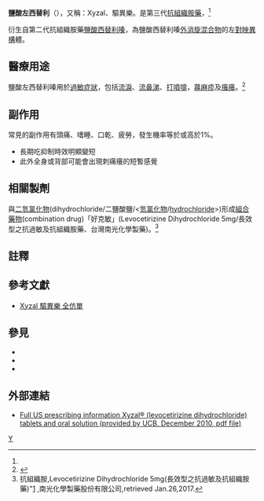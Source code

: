 {{medical}}
{{NoteTA|G1=Chemistry|G2=Medicine}}
{{Drugbox
| Verifiedfields = changed
| verifiedrevid = 464192413
| IUPAC_name = 2-(2-<nowiki/>{4-[(''R'')-(4-chlorophenyl)(phenyl)methyl]piperazin-1-yl}ethoxy)acetic acid
| image = Levocetirizine structure 2.svg
| width = 280
| image2 = Levocetirizine 3D ball.png
| alt2 = Ball-and-stick model of the levocetirizine molecule
<!--Clinical data-->
| tradename = Xyzal, Levazyr
| Drugs.com = {{drugs.com|monograph|levocetirizine-dihydrochloride}}
| MedlinePlus = a607056
| pregnancy_AU =  
| pregnancy_US = B
| pregnancy_category =  
| legal_AU =  
| legal_UK = POM
| legal_US = Rx-only
| routes_of_administration = Oral

<!--Pharmacokinetic data-->
| bioavailability = 高
| protein_bound = 90%
| metabolism = [[肝臟|肝臟]] 14% [[CYP3A4|CYP3A4]]
| elimination_half-life = 6 至 10 小時
| excretion = [[腎|腎]]及[[糞便|排泄物]]

<!--Identifiers-->
| CAS_number_Ref = {{cascite|changed|??}}
| CAS_number = 130018-77-8
| ATC_prefix = R06
| ATC_suffix = AE09
| PubChem = 1549000
| IUPHAR_ligand = 1214
| DrugBank_Ref = {{drugbankcite|correct|drugbank}}
| DrugBank =  
| ChemSpiderID_Ref = {{chemspidercite|correct|chemspider}}
| ChemSpiderID = 1266001
| UNII_Ref = {{fdacite|correct|FDA}}
| UNII = 6U5EA9RT2O
| KEGG_Ref = {{keggcite|correct|kegg}}
| KEGG = D07402
| ChEMBL_Ref = {{ebicite|changed|EBI}}
| ChEMBL = 1201191

<!--Chemical data-->
| C=21 | H=25 | Cl=1 | N=2 | O=3 
| molecular_weight = 388.888 g/mol
| smiles = Clc1ccc(cc1)[C@H](N2CCN(CCOCC(=O)O)CC2)c3ccccc3
| StdInChI_Ref = {{stdinchicite|correct|chemspider}}
| StdInChI = 1S/C21H25ClN2O3/c22-19-8-6-18(7-9-19)21(17-4-2-1-3-5-17)24-12-10-23(11-13-24)14-15-27-16-20(25)26/h1-9,21H,10-16H2,(H,25,26)/t21-/m1/s1
| StdInChIKey_Ref = {{stdinchicite|correct|chemspider}}
| StdInChIKey = ZKLPARSLTMPFCP-OAQYLSRUSA-N
}}

'''鹽酸左西替利{{ruby|嗪|-{zh-hans:qín;zh-tw:ㄑㄧㄣˊ;zh-hk:chun4}-}}'''（{{lang-en|Levocetirizine}}），又稱：Xyzal、驅異樂。是第三代[[抗組織胺藥|抗組織胺藥]]，<ref name="AAAAI/ACAAI Guidelines">{{cite journal | vauthors = Wallace DV, Dykewicz MS, Bernstein DI, Blessing-Moore J, Cox L, Khan DA, Lang DM, Nicklas RA, Oppenheimer J, Portnoy JM, Randolph CC, Schuller D, Spector SL, Tilles SA | title = The diagnosis and management of rhinitis: an updated practice parameter | journal = The Journal of Allergy and Clinical Immunology | volume = 122 | issue = 2 Suppl | pages = S1-84 | date = August 2008 | pmid = 18662584 | doi = 10.1016/j.jaci.2008.06.003 }}</ref>衍生自第二代抗組織胺藥[[鹽酸西替利嗪|鹽酸西替利嗪]]，為鹽酸西替利嗪[[外消旋混合物|外消旋混合物]]的左[[對映異構|對映異構]]體。

==醫療用途==
鹽酸左西替利嗪用於[[過敏|過敏]][[症狀|症狀]]，包括[[流淚|流淚]]、[[流鼻涕|流鼻涕]]、[[打噴嚏|打噴嚏]]，[[蕁麻疹|蕁麻疹]]及[[瘙癢|瘙癢]]。<ref>{{cite web | url = http://www.webmd.com/drugs/2/drug-148989/levocetirizine-oral/details | title = Levocetirizine Oral | publisher = [[WebMD|WebMD]] | accessdate = 2018-06-18 | archive-date = 2019-08-16 | archive-url = https://web.archive.org/web/20190816020150/https://www.webmd.com/drugs/2/drug-148989/levocetirizine-oral/details | dead-url = no }}</ref>

== 副作用 ==
常見的副作用有頭痛、嗜睡、口乾、疲勞，發生機率等於或高於1%。
*長期吃抑制時效明顯變短
*此外全身或背部可能會出現刺痛癢的短暫感覺

==相關製劑==
與[[氫氯化物|二氫氯化物]](dihydrochloride/二鹽酸鹽/<[[氫氯化物|氫氯化物]]/[[hydrochloride|hydrochloride]]>)形成[[組合藥物|組合藥物]](combination drug)「好克敏」(Levocetirizine Dihydrochloride 5mg/長效型之抗過敏及抗組織胺藥、台灣南光化學製藥)。<ref>抗組織胺,Levocetirizine Dihydrochloride 5mg(長效型之抗過敏及抗組織胺藥)"[http://www.nangkuang.com.tw/index.php?option=product&lang=cht&task=pageinfo&id=199&belongid=198&index=0] {{Wayback|url=http://www.nangkuang.com.tw/index.php?option=product&lang=cht&task=pageinfo&id=199&belongid=198&index=0 |date=20170202023136 }},南光化學製藥股份有限公司,retrieved Jan.26,2017.</ref>

==註釋==
{{reflist}}

== 參考文獻 ==
{{refbegin}}
*[http://www.gsk.tw/PDF/medicines/Xyzal.pdf Xyzal 驅異樂 全仿單]{{Wayback|url=http://www.gsk.tw/PDF/medicines/Xyzal.pdf |date=20140106033130 }}
{{refend}}

==參見==
*{{link-en|氫氯化物|Hydrochloride}}
*{{le|WebMD|WebMD}}
*{{le|組合藥劑|combination drug}}

==外部連結==
* [http://www.ucb.com/_up/ucb_com_products/documents/Xyzal_PI_%2012_2010.pdf  Full US prescribing information Xyzal® (levocetirizine dihydrochloride) tablets and oral solution (provided by UCB, December 2010, pdf file)]{{Wayback|url=http://www.ucb.com/_up/ucb_com_products/documents/Xyzal_PI_%2012_2010.pdf |date=20131109042313 }}

{{Antihistamines}}
{{Histaminergics}}

[[Category:H1受體拮抗劑|Y]]